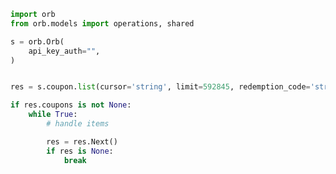 ```python List.py
import orb
from orb.models import operations, shared

s = orb.Orb(
    api_key_auth="",
)


res = s.coupon.list(cursor='string', limit=592845, redemption_code='string', show_archived=False)

if res.coupons is not None:
    while True:
        # handle items

        res = res.Next()
        if res is None:
            break

```
